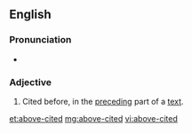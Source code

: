 ==English==

===Pronunciation===
* {{a|US}} {{IPA|/əˈbʌvˌsaɪt.əd/}}

===Adjective===
{{en-adj|pos=[[above]]-[[cited]]|-}}
# Cited before, in the [[preceding]] part of a [[text]].

[[et:above-cited]]
[[mg:above-cited]]
[[vi:above-cited]]